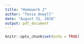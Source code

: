 ```yaml
---
title: "Homework 2"
author: "Tessa Anwyll"
date: "August 31, 2018"
output: pdf_document
---
```


```r
knitr::opts_chunk$set(echo = TRUE)
```
